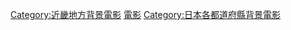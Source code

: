 {{日本行政區劃分類導航|背景電影}}
{{DEFAULTSORT:Kyoto}}
[[Category:近畿地方背景電影|Category:近畿地方背景電影]]
[[Category:京都府背景作品|電影]]
[[Category:日本各都道府縣背景電影|Category:日本各都道府縣背景電影]]